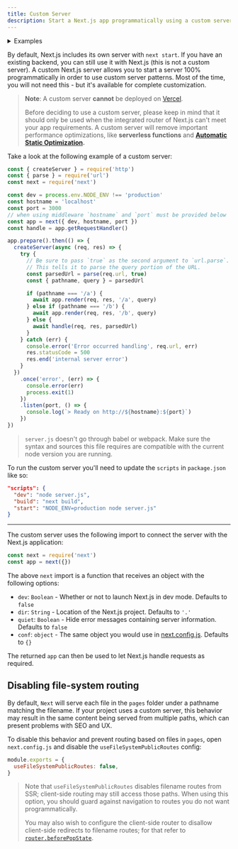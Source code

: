```yaml
---
title: Custom Server
description: Start a Next.js app programmatically using a custom server.
---
```


<details>
  <summary>
    Examples
  </summary>

-   [Custom Server](https://github.com/vercel/next.js/tree/canary/examples/custom-server)
-   [SSR Caching](https://github.com/vercel/next.js/tree/canary/examples/ssr-caching)

</details>

By default, Next.js includes its own server with `next start`. If you have an existing backend, you can still use it with Next.js (this is not a custom server). A custom Next.js server allows you to start a server 100% programmatically in order to use custom server patterns. Most of the time, you will not need this - but it's available for complete customization.

> **Note**: A custom server **cannot** be deployed on [Vercel](https://vercel.com/solutions/nextjs).
>
> Before deciding to use a custom server, please keep in mind that it should only be used when the integrated router of Next.js can't meet your app requirements. A custom server will remove important performance optimizations, like **serverless functions** and **[Automatic Static Optimization](/docs/pages/building-your-application/rendering/automatic-static-optimization).**

Take a look at the following example of a custom server:

```js filename="server.js"
const { createServer } = require('http')
const { parse } = require('url')
const next = require('next')

const dev = process.env.NODE_ENV !== 'production'
const hostname = 'localhost'
const port = 3000
// when using middleware `hostname` and `port` must be provided below
const app = next({ dev, hostname, port })
const handle = app.getRequestHandler()

app.prepare().then(() => {
  createServer(async (req, res) => {
    try {
      // Be sure to pass `true` as the second argument to `url.parse`.
      // This tells it to parse the query portion of the URL.
      const parsedUrl = parse(req.url, true)
      const { pathname, query } = parsedUrl

      if (pathname === '/a') {
        await app.render(req, res, '/a', query)
      } else if (pathname === '/b') {
        await app.render(req, res, '/b', query)
      } else {
        await handle(req, res, parsedUrl)
      }
    } catch (err) {
      console.error('Error occurred handling', req.url, err)
      res.statusCode = 500
      res.end('internal server error')
    }
  })
    .once('error', (err) => {
      console.error(err)
      process.exit(1)
    })
    .listen(port, () => {
      console.log(`> Ready on http://${hostname}:${port}`)
    })
})
```

> `server.js` doesn't go through babel or webpack. Make sure the syntax and sources this file requires are compatible with the current node version you are running.

To run the custom server you'll need to update the `scripts` in `package.json` like so:

```json
"scripts": {
  "dev": "node server.js",
  "build": "next build",
  "start": "NODE_ENV=production node server.js"
}
```

* * *

The custom server uses the following import to connect the server with the Next.js application:

```js
const next = require('next')
const app = next({})
```

The above `next` import is a function that receives an object with the following options:

-   `dev`: `Boolean` - Whether or not to launch Next.js in dev mode. Defaults to `false`
-   `dir`: `String` - Location of the Next.js project. Defaults to `'.'`
-   `quiet`: `Boolean` - Hide error messages containing server information. Defaults to `false`
-   `conf`: `object` - The same object you would use in [next.config.js](/docs/pages/api-reference/next-config-js). Defaults to `{}`

The returned `app` can then be used to let Next.js handle requests as required.

## Disabling file-system routing

By default, `Next` will serve each file in the `pages` folder under a pathname matching the filename. If your project uses a custom server, this behavior may result in the same content being served from multiple paths, which can present problems with SEO and UX.

To disable this behavior and prevent routing based on files in `pages`, open `next.config.js` and disable the `useFileSystemPublicRoutes` config:

```js filename="next.config.js"
module.exports = {
  useFileSystemPublicRoutes: false,
}
```

> Note that `useFileSystemPublicRoutes` disables filename routes from SSR; client-side routing may still access those paths. When using this option, you should guard against navigation to routes you do not want programmatically.
>
> You may also wish to configure the client-side router to disallow client-side redirects to filename routes; for that refer to [`router.beforePopState`](/docs/pages/api-reference/functions/use-router#routerbeforepopstate).
